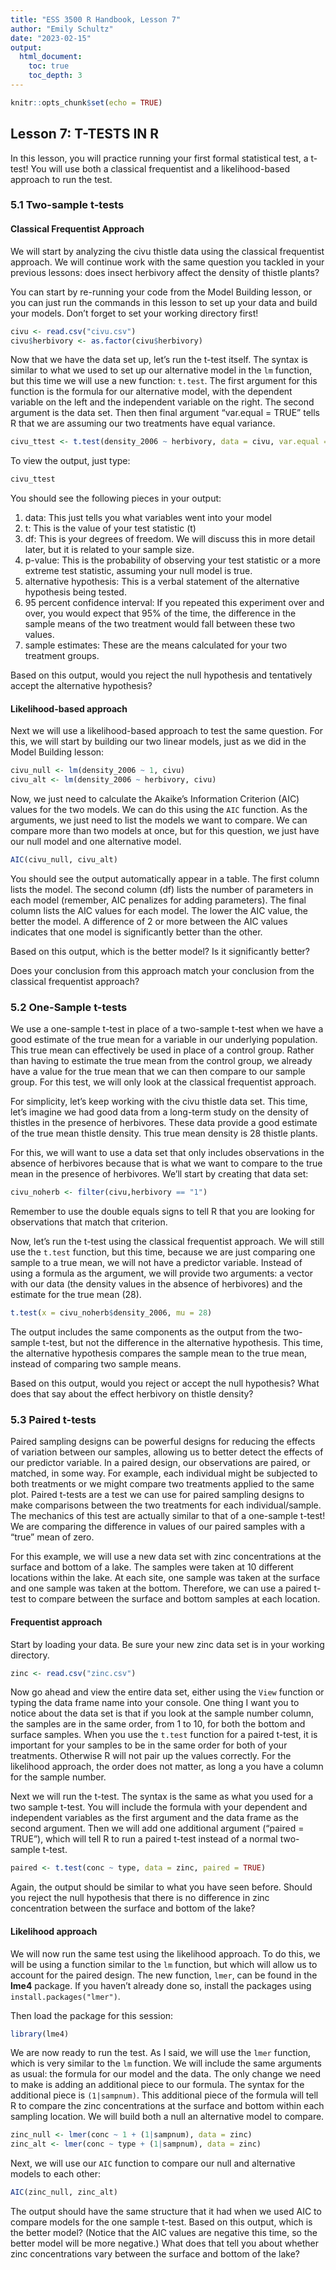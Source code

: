 ```yaml
---
title: "ESS 3500 R Handbook, Lesson 7"
author: "Emily Schultz"
date: "2023-02-15"
output: 
  html_document:
    toc: true
    toc_depth: 3
---
```


```r
knitr::opts_chunk$set(echo = TRUE)
```

## Lesson 7: T-TESTS IN R
In this lesson, you will practice running your first formal statistical test, a t-test! You will use both a classical frequentist and a likelihood-based approach to run the test.

### 5.1 Two-sample t-tests

#### Classical Frequentist Approach
We will start by analyzing the civu thistle data using the classical frequentist approach. We will continue work with the same question you tackled in your previous lessons: does insect herbivory affect the density of thistle plants?

You can start by re-running your code from the Model Building lesson, or you can just run the commands in this lesson to set up your data and build your models. Don't forget to set your working directory first!

```r
civu <- read.csv("civu.csv")
civu$herbivory <- as.factor(civu$herbivory)
```

Now that we have the data set up, let's run the t-test itself. The syntax is similar to what we used to set up our alternative model in the `lm` function, but this time we will use a new function: `t.test`. The first argument for this function is the formula for our alternative model, with the dependent variable on the left and the independent variable on the right. The second argument is the data set. Then then final argument "var.equal = TRUE" tells R that we are assuming our two treatments have equal variance.

```r
civu_ttest <- t.test(density_2006 ~ herbivory, data = civu, var.equal = TRUE)
```

To view the output, just type:

```r
civu_ttest
```

You should see the following pieces in your output:

1. data: This just tells you what variables went into your model
2. t: This is the value of your test statistic (t)
3. df: This is your degrees of freedom. We will discuss this in more detail later, but it is related to your sample size.
4. p-value: This is the probability of observing your test statistic or a more extreme test statistic, assuming your null model is true.
5. alternative hypothesis: This is a verbal statement of the alternative hypothesis being tested.
6. 95 percent confidence interval: If you repeated this experiment over and over, you would expect that 95% of the time, the difference in the sample means of the two treatment would fall between these two values.
7. sample estimates:  These are the means calculated for your two treatment groups.

Based on this output, would you reject the null hypothesis and tentatively accept the alternative hypothesis?

#### Likelihood-based approach
Next we will use a likelihood-based approach to test the same question. For this, we will start by building our two linear models, just as we did in the Model Building lesson:

```r
civu_null <- lm(density_2006 ~ 1, civu)
civu_alt <- lm(density_2006 ~ herbivory, civu)
```

Now, we just need to calculate the Akaike's Information Criterion (AIC) values for the two models. We can do this using the `AIC` function. As the arguments, we just need to list the models we want to compare. We can compare more than two models at once, but for this question, we just have our null model and one alternative model.

```r
AIC(civu_null, civu_alt)
```

You should see the output automatically appear in a table. The first column lists the model. The second column (df) lists the number of parameters in each model (remember, AIC penalizes for adding parameters). The final column lists the AIC values for each model. The lower the AIC value, the better the model. A difference of 2 or more between the AIC values indicates that one model is significantly better than the other.

Based on this output, which is the better model? Is it significantly better?

Does your conclusion from this approach match your conclusion from the classical frequentist approach?

### 5.2 One-Sample t-tests
We use a one-sample t-test in place of a two-sample t-test when we have a good estimate of the true mean for a variable in our underlying population. This true mean can effectively be used in place of a control group. Rather than having to estimate the true mean from the control group, we already have a value for the true mean that we can then compare to our sample group. For this test, we will only look at the classical frequentist approach.

For simplicity, let's keep working with the civu thistle data set. This time, let's imagine we had good data from a long-term study on the density of thistles in the presence of herbivores. These data provide a good estimate of the true mean thistle density. This true mean density is 28 thistle plants.

For this, we will want to use a data set that only includes observations in the absence of herbivores because that is what we want to compare to the true mean in the presence of herbivores. We'll start by creating that data set:

```r
civu_noherb <- filter(civu,herbivory == "1")
```

Remember to use the double equals signs to tell R that you are looking for observations that match that criterion.

Now, let's run the t-test using the classical frequentist approach. We will still use the `t.test` function, but this time, because we are just comparing one sample to a true mean, we will not have a predictor variable. Instead of using a formula as the argument, we will provide two arguments: a vector with our data (the density values in the absence of herbivores) and the estimate for the true mean (28).

```r
t.test(x = civu_noherb$density_2006, mu = 28)
```

The output includes the same components as the output from the two-sample t-test, but not the difference in the alternative hypothesis. This time, the alternative hypothesis compares the sample mean to the true mean, instead of comparing two sample means.

Based on this output, would you reject or accept the null hypothesis? What does that say about the effect herbivory on thistle density?

### 5.3 Paired t-tests
Paired sampling designs can be powerful designs for reducing the effects of variation between our samples, allowing us to better detect the effects of our predictor variable. In a paired design, our observations are paired, or matched, in some way. For example, each individual might be subjected to both treatments or we might compare two treatments applied to the same plot. Paired t-tests are a test we can use for paired sampling designs to make comparisons between the two treatments for each individual/sample. The mechanics of this test are actually similar to that of a one-sample t-test! We are comparing the difference in values of our paired samples with a "true" mean of zero.

For this example, we will use a new data set with zinc concentrations at the surface and bottom of a lake. The samples were taken at 10 different locations within the lake. At each site, one sample was taken at the surface and one sample was taken at the bottom. Therefore, we can use a paired t-test to compare between the surface and bottom samples at each location.

#### Frequentist approach
Start by loading your data. Be sure your new zinc data set is in your working directory.

```r
zinc <- read.csv("zinc.csv")
```

Now go ahead and view the entire data set, either using the `View` function or typing the data frame name into your console. One thing I want you to notice about the data set is that if you look at the sample number column, the samples are in the same order, from 1 to 10, for both the bottom and surface samples. When you use the `t.test` function for a paired t-test, it is important for your samples to be in the same order for both of your treatments. Otherwise R will not pair up the values correctly. For the likelihood approach, the order does not matter, as long a you have a column for the sample number.


Next we will run the t-test. The syntax is the same as what you used for a two sample t-test. You will include the formula with your dependent and independent variables as the first argument and the data frame as the second argument. Then we will add one additional argument ("paired = TRUE"), which will tell R to run a paired t-test instead of a normal two-sample t-test.

```r
paired <- t.test(conc ~ type, data = zinc, paired = TRUE)
```

Again, the output should be similar to what you have seen before. Should you reject the null hypothesis that there is no difference in zinc concentration between the surface and bottom of the lake?

#### Likelihood approach
We will now run the same test using the likelihood approach. To do this, we will be using a function similar to the `lm` function, but which will allow us to account for the paired design. The new function, `lmer`, can be found in the **lme4** package. If you haven't already done so, install the packages using `install.packages("lmer")`. 

Then load the package for this session:

```r
library(lme4)
```

We are now ready to run the test. As I said, we will use the `lmer` function, which is very similar to the `lm` function. We will include the same arguments as usual: the formula for our model and the data. The only change we need to make is adding an additional piece to our formula. The syntax for the additional piece is `(1|sampnum)`. This additional piece of the formula will tell R to compare the zinc concentrations at the surface and bottom within each sampling location. We will build both a null an alternative model to compare.

```r
zinc_null <- lmer(conc ~ 1 + (1|sampnum), data = zinc)
zinc_alt <- lmer(conc ~ type + (1|sampnum), data = zinc)
```

Next, we will use our `AIC` function to compare our null and alternative models to each other:

```r
AIC(zinc_null, zinc_alt)
```

The output should have the same structure that it had when we used AIC to compare models for the one sample t-test. Based on this output, which is the better model? (Notice that the AIC values are negative this time, so the better model will be more negative.) What does that tell you about whether zinc concentrations vary between the surface and bottom of the lake?
